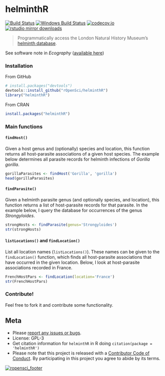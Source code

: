 helminthR
=======

[![Build Status](https://travis-ci.org/ropensci/helminthR.svg?branch=master)](https://travis-ci.org/ropensci/helminthR)
[![Windows Build Status](https://ci.appveyor.com/api/projects/status/rmq9euldm5gy9qup?svg=true)](https://ci.appveyor.com/project/taddallas/helminthr)
[![codecov.io](https://codecov.io/github/ropensci/helminthR/coverage.svg?branch=master)](https://codecov.io/github/ropensci/helminthR?branch=master)
[![rstudio mirror downloads](http://cranlogs.r-pkg.org/badges/helminthR)](https://github.com/metacran/cranlogs.app)


> Programmatically access the London Natural History Museum's [helminth database](http://www.nhm.ac.uk/research-curation/scientific-resources/taxonomy-systematics/host-parasites/index.html).

See software note in _Ecography_ ([available here](http://onlinelibrary.wiley.com/doi/10.1111/ecog.02131/full))


### Installation

From GitHub

```r

# install.packages("devtools")
devtools::install_github("rOpenSci/helminthR")
library("helminthR")

```

From CRAN

```r

install.packages("helminthR")

```



### Main functions

#### `findHost()`

Given a host genus and (optionally) species and location, this function returns all host-parasite associations of a given host species. The example below determines all parasite records for helminth infections of _Gorilla gorilla_.

```r

gorillaParasites <- findHost('Gorilla', 'gorilla')
head(gorillaParasites)

```

#### `findParasite()`

Given a helminth parasite genus (and optionally species, and location), this function returns a list of host-parasite records for that parasite. In the example below, I query the database for occurrences of the genus _Strongyloides_.

```r

strongHosts <- findParasite(genus='Strongyloides')
str(strongHosts)

```



#### `listLocations()` and `findLocation()`

List all location names (`listLocations()`). These names can be given to the `findLocation()` function, which finds all host-parasite associations that have occurred in the given location. Below, I look at host-parasite associations recorded in France.


```r

FrenchHostPars <- findLocation(location='France')
str(FrenchHostPars)

```




### Contribute!

Feel free to fork it and contribute some functionality.  



## Meta

* Please [report any issues or bugs](https://github.com/ropensci/helminthR/issues).
* License: GPL-3
* Get citation information for `helminthR` in R doing `citation(package = 'helminthR')`
* Please note that this project is released with a [Contributor Code of Conduct](CONDUCT.md).
By participating in this project you agree to abide by its terms.

[![ropensci_footer](https://ropensci.org/public_images/github_footer.png)](https://ropensci.org)
